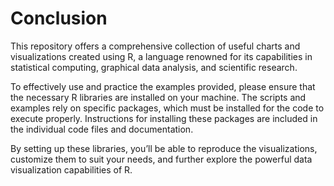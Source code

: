 # Conclusion {-}
This repository offers a comprehensive collection of useful charts and visualizations created using R, a language renowned for its capabilities in statistical computing, graphical data analysis, and scientific research.

To effectively use and practice the examples provided, please ensure that the necessary R libraries are installed on your machine. The scripts and examples rely on specific packages, which must be installed for the code to execute properly. Instructions for installing these packages are included in the individual code files and documentation.

By setting up these libraries, you'll be able to reproduce the visualizations, customize them to suit your needs, and further explore the powerful data visualization capabilities of R.

